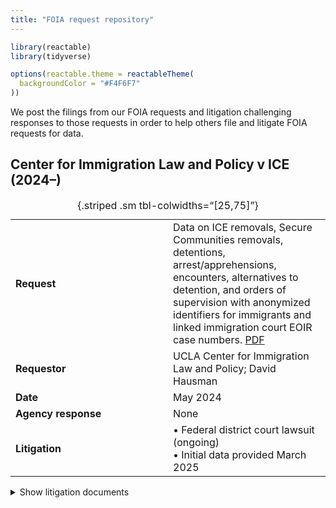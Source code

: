 ```yaml
---
title: "FOIA request repository"
---
```


```r
library(reactable)
library(tidyverse)

options(reactable.theme = reactableTheme(
  backgroundColor = "#F4F6F7"
))
```

We post the filings from our FOIA requests and litigation challenging responses to those requests in order to help others file and litigate FOIA requests for data. 

## Center for Immigration Law and Policy v ICE (2024--)

|   	|   	|
|---	|---	|
| **Request**  	| Data on ICE removals, Secure Communities removals, detentions, arrest/apprehensions, encounters, alternatives to detention, and orders of supervision with anonymized identifiers for immigrants and linked immigration court EOIR case numbers. [PDF](/foia/cilp-ice-2024/1%20FOIA%20request.pdf) |
| **Requestor** |  UCLA Center for Immigration Law and Policy; David Hausman	|
| **Date**  	  |  May 2024	|
| **Agency response**  	|  None	|
| **Litigation** | &bull; Federal district court lawsuit (ongoing)<br/>&bull; Initial data provided March 2025 |

: {.striped .sm tbl-colwidths="[25,75]"}

<details>
<summary>Show litigation documents</summary>

```r
tibble::tribble(
  ~filename, ~Court, ~Type, ~Filing, ~Date,
  # "1 FOIA request.pdf", "ICE FOIA Office", "FOIA request", "Original request", as.Date("2018-10-03"),
  # "2 FOIA request.pdf", "ICE FOIA Office", "FOIA request", "Email replies", as.Date("2018-10-25"),
  "2 District Court Complaint.pdf", "Federal District Court, Central District of CA", "Complaint", "Complaint", as.Date("2024-12-04")
) |> 
  mutate(Filing = glue::glue("<a href='/foia/cilp-v-ice-2024/{filename}'>{Filing}</a>")) |> 
  # filter to just get the detainers by type
  arrange(Date) |>
  transmute(Type, Filing, Date = format(Date, "%b. %d, %Y"), Court) |> 
  reactable::reactable(pagination = FALSE, columns = list(
    Type = colDef(minWidth = 50),
    Filing = colDef(minWidth = 100, html = TRUE),
    Date = colDef(minWidth = 40),
    Court = colDef(minWidth = 75)
  ))
```

## ACLU v ICE (2018--2021)

The decision in this case led to the requirement that agencies replace private identifiers with anonymized unique IDs if those private identifiers are needed to link different parts of an agency's database.

|   	|   	|
|---	|---	|
| **Request**  	| Data on ICE initial apprehensions, risk classification assessments, detentions, and removals with anonymized identifiers for immigrants. [PDF](/foia/aclu-v-ice/1 FOIA request.pdf) |
| **Requestor** |  ACLU Immigrant Rights Project; David Hausman 	|
| **Date**  	  |  Oct. 2018 	|
| **Agency response**  	|  None	|
| **Litigation** | &bull; Federal district court lawsuit, dismissed<br/>&bull; Appealed, district court decision overturned<br/>&bull; Data provided

: {.striped .sm tbl-colwidths="[25,75]"}



<details>
<summary>Show litigation documents</summary>

```r
tibble::tribble(
  ~filename, ~Court, ~Type, ~Filing, ~Date,
  # "1 FOIA request.pdf", "ICE FOIA Office", "FOIA request", "Original request", as.Date("2018-10-03"),
  # "2 FOIA request.pdf", "ICE FOIA Office", "FOIA request", "Email replies", as.Date("2018-10-25"),
  "3 District Court Complaint.pdf", "Federal District Court, Southern District of NY", "Complaint", "Complaint", as.Date("2019-07-29"),
  "4 Dist Court Briefing_Govt MSJ Dkt 31.pdf", "Federal District Court, Southern District of NY", "Brief", "Government Motion for Summary Judgement, Docket 31", as.Date("2020-05-07"), 
  "5 Dist Court Briefing_ACLU Cross MSJ Dkt 34.pdf", "Federal District Court, Southern District of NY", "Brief", "ACLU Cross Motion for Summary Judgement, Docket 34", as.Date("2020-06-18"), 
  "6 Dist Court Briefing_Govt Reply Dkt 39.pdf", "Federal District Court, Southern District of NY", "Brief", "Government Reply Docket 39", as.Date("2020-07-16"), 
  "7 Dist Court Briefing_ACLU Reply Dkt 41.pdf", "Federal District Court, Southern District of NY", "Brief", "ACLU Reply Docket 41", as.Date("2020-08-13"), 
  "8 Opinions_District Court Opinion.pdf", "Federal District Court, Southern District of NY", "Opinion", "District Court Opinion", as.Date("2021-03-10"), 
  "9 Appellate Briefing_ACLU Opening Brief.pdf", "2nd Circuit Court of Appeals", "Brief", "ACLU Opening Brief", as.Date("2021-08-20"),
  "10 Appellate Briefing_Govt Response Brief.pdf", "2nd Circuit Court of Appeals", "Brief", "Government Response Brief", as.Date("2021-11-19"), 
  "11 Appellate Briefing_ACLU Reply Brief.pdf", "2nd Circuit Court of Appeals", "Brief", "ACLU Reply Brief", as.Date("2021-12-27"), 
  "12 Record_Joint Appendix.pdf", "2nd Circuit Court of Appeals", "Record", "Joint Appendix", as.Date("2021-08-20"), 
  "13 2021.08.27.0037 AMICUS BRIEF, HLS Cyberlaw Clinic.pdf", "2nd Circuit Court of Appeals", "Amicus Brief", "Harvard Law School Cyberlaw Clinic", as.Date("2021-08-27"), 
  "14 2021.08.27.0039 AMICUS BRIEF - American Immigration Council, CREW, USIPC, NIJC, NIPNLG, RAICES, et al).pdf", "2nd Circuit Court of Appeals",  "Amicus Brief", "American Immigration Council, CREW, USIPC, NIJC, NIPNLG, RAICES, et al.",  as.Date("2021-08-27"),
  "15 2021.08.27.0042 AMICUS BRIEF - Electronic Frontier Foundation.pdf", "2nd Circuit Court of Appeals", "Amicus Brief", "Electronic Frontier Foundation", as.Date("2021-08-27"),
  "16 Second Circuit Opinion.pdf", "2nd Circuit Court of Appeals", "Opinion", "Second Circuit Opinion", as.Date("2023-01-26")
) |> 
  mutate(Filing = glue::glue("<a href='/foia/aclu-v-ice-2018/{filename}'>{Filing}</a>")) |> 
  # filter to just get the detainers by type
  arrange(Date) |>
  transmute(Type, Filing, Date = format(Date, "%b. %d, %Y"), Court) |> 
  reactable::reactable(pagination = FALSE, columns = list(
    Type = colDef(minWidth = 50),
    Filing = colDef(minWidth = 100, html = TRUE),
    Date = colDef(minWidth = 40),
    Court = colDef(minWidth = 75)
  ))
```

</details>
